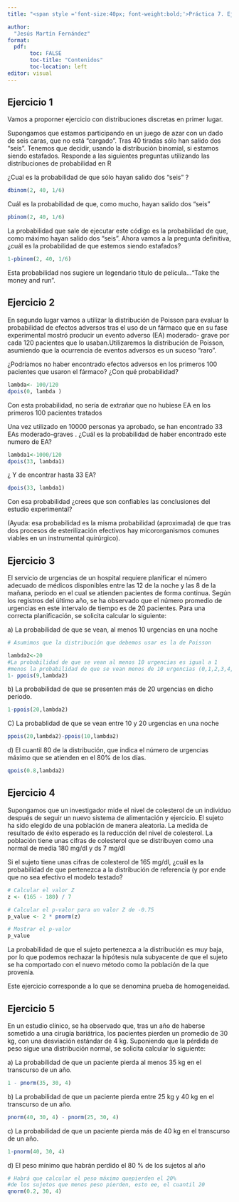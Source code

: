 ```yaml
---
title: "<span style ='font-size:40px; font-weight:bold;'>Práctica 7. Ejercicios</span>" 

author: 
  "Jesús Martín Fernández"
format: 
  pdf:
       toc: FALSE
       toc-title: "Contenidos"
       toc-location: left
editor: visual
---
```


## Ejercicio 1

Vamos a proporner ejercicio con distribuciones discretas en primer lugar.

Supongamos que estamos participando en un juego de azar con un dado de seis caras, que no está "cargado". Tras 40 tiradas sólo han salido dos "seis". Tenemos que decidir, usando la distribución binomial, si estamos siendo estafados. Responde a las siguientes preguntas utilizando las distribuciones de probabilidad en R

¿Cual es la probabilidad de que sólo hayan salido dos "seis" ?

```r
dbinom(2, 40, 1/6)
```

Cuál es la probabilidad de que, como mucho, hayan salido dos "seis"

```r
pbinom(2, 40, 1/6)
```

La probabilidad que sale de ejecutar este código es la probabilidad de que, como máximo hayan salido dos "seis". Ahora vamos a la pregunta definitiva, ¿cuál es la probabilidad de que estemos siendo estafados?

```r
1-pbinom(2, 40, 1/6)
```

Esta probabilidad nos sugiere un legendario título de película..."Take the money and run".

## Ejercicio 2

En segundo lugar vamos a utilizar la distribución de Poisson para evaluar la probabilidad de efectos adversos tras el uso de un fármaco que en su fase experimental mostró producir un evento adverso (EA) moderado- grave por cada 120 pacientes que lo usaban.Utilizaremos la distribución de Poisson, asumiendo que la ocurrencia de eventos adversos es un suceso "raro".

¿Podríamos no haber encontrado efectos adversos en los primeros 100 pacientes que usaron el fármaco? ¿Con qué probabilidad?

```r

lambda<- 100/120
dpois(0, lambda )
```

Con esta probabilidad, no sería de extrañar que no hubiese EA en los primeros 100 pacientes tratados

Una vez utilizado en 10000 personas ya aprobado, se han encontrado 33 EAs moderado-graves . ¿Cuál es la probabilidad de haber encontrado este numero de EA?

```r
lambda1<-1000/120
dpois(33, lambda1)
```

¿ Y de encontrar hasta 33 EA?

```r
dpois(33, lambda1)
```

Con esa probabilidad ¿crees que son confiables las conclusiones del estudio experimental?

(Ayuda: esa probabilidad es la misma probabilidad (aproximada) de que tras dos procesos de esterilización efectivos hay micororganismos comunes viables en un instrumental quirúrgico).

## Ejercicio 3

El servicio de urgencias de un hospital requiere planificar el número adecuado de médicos disponibles entre las 12 de la noche y las 8 de la mañana, periodo en el cual se atienden pacientes de forma continua. Según los registros del último año, se ha observado que el número promedio de urgencias en este intervalo de tiempo es de 20 pacientes. Para una correcta planificación, se solicita calcular lo siguiente:

a\) La probabilidad de que se vean, al menos 10 urgencias en una noche

```r
# Asumimos que la distribución que debemos usar es la de Poisson

lambda2<-20
#La probabilidad de que se vean al menos 10 urgencias es igual a 1 
#menos la probabilidad de que se vean menos de 10 urgencias (0,1,2,3,4,5,6,7,8,9)
1- ppois(9,lambda2)

```

b\) La probabilidad de que se presenten más de 20 urgencias en dicho periodo.

```r
1-ppois(20,lambda2)
```

C\) La probablidad de que se vean entre 10 y 20 urgencias en una noche

```r
ppois(20,lambda2)-ppois(10,lambda2)
```

d\) El cuantil 80 de la distribución, que indica el número de urgencias máximo que se atienden en el 80% de los días.

```r
qpois(0.8,lambda2)
```

## Ejercicio 4

Supongamos que un investigador mide el nivel de colesterol de un individuo después de seguir un nuevo sistema de alimentación y ejercicio. El sujeto ha sido elegido de una población de manera aleatoria. La medida de resultado de éxito esperado es la reducción del nivel de colesterol. La población tiene unas cifras de colesterol que se distribuyen como una normal de media 180 mg/dl y ds 7 mg/dl

Si el sujeto tiene unas cifras de colesterol de 165 mg/dl, ¿cuál es la probabilidad de que pertenezca a la distribución de referencia (y por ende que no sea efectivo el modelo testado?

```r
# Calcular el valor Z
z <- (165 - 180) / 7

# Calcular el p-valor para un valor Z de -0.75
p_value <- 2 * pnorm(z)

# Mostrar el p-valor
p_value
```

La probabilidad de que el sujeto pertenezca a la distribución es muy baja, por lo que podemos rechazar la hipótesis nula subyacente de que el sujeto se ha comportado con el nuevo método como la población de la que provenía.

Este ejercicio corresponde a lo que se denomina prueba de homogeneidad.

## 

## Ejercicio 5

En un estudio clínico, se ha observado que, tras un año de haberse sometido a una cirugía bariátrica, los pacientes pierden un promedio de 30 kg, con una desviación estándar de 4 kg. Suponiendo que la pérdida de peso sigue una distribución normal, se solicita calcular lo siguiente:

a\) La probabilidad de que un paciente pierda al menos 35 kg en el transcurso de un año.

```r
1 - pnorm(35, 30, 4)
```

b\) La probabilidad de que un paciente pierda entre 25 kg y 40 kg en el transcurso de un año.

```r
pnorm(40, 30, 4) - pnorm(25, 30, 4)

```

c\) La probabilidad de que un paciente pierda más de 40 kg en el transcurso de un año.

```r
1-pnorm(40, 30, 4)
```

d\) El peso mínimo que habrán perdido el 80 % de los sujetos al año

```r
# Habrá que calcular el peso máximo quepierden el 20% 
#de los sujetos que menos peso pierden, esto ee, el cuantil 20 
qnorm(0.2, 30, 4)
```
